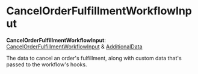 
# CancelOrderFulfillmentWorkflowInput

 **CancelOrderFulfillmentWorkflowInput**: [CancelOrderFulfillmentWorkflowInput](../../../types/WorkflowTypes/OrderWorkflow/interfaces/types.WorkflowTypes.OrderWorkflow.CancelOrderFulfillmentWorkflowInput/page.mdx) & [AdditionalData](../../../types/HttpTypes/types/types.HttpTypes.AdditionalData/page.mdx)

The data to cancel an order's fulfillment, along with custom data that's passed to the workflow's hooks.
